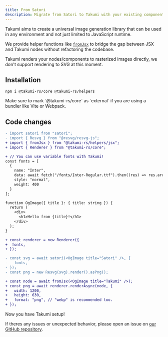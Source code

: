 ```yaml
---
title: From Satori
description: Migrate from Satori to Takumi with your existing components.
---
```


Takumi aims to create a universal image generation library that can be used in any environment and not just limited to JavaScript runtime.

We provide helper functions like [`fromJsx`](/docs/deep-dives/from-jsx-helper) to bridge the gap between JSX and Takumi nodes without refactoring the codebase.

<Callout type="warning">
Takumi renders your nodes/components to rasterized images directly, we don't support rendering to SVG at this moment.
</Callout>

## Installation

```npm
npm i @takumi-rs/core @takumi-rs/helpers
```

<Callout>
Make sure to mark `@takumi-rs/core` as `external` if you are using a bundler like Vite or Webpack.
</Callout>

## Code changes

```diff
- import satori from "satori";
- import { Resvg } from "@resvg/resvg-js";
+ import { fromJsx } from "@takumi-rs/helpers/jsx";
+ import { Renderer } from "@takumi-rs/core";

+ // You can use variable fonts with Takumi!
const fonts = [
  {
    name: "Inter",
    data: await fetch("/fonts/Inter-Regular.ttf").then((res) => res.arrayBuffer()),
    style: "normal",
    weight: 400
  }
];

function OgImage({ title }: { title: string }) {
  return (
    <div>
      <h1>Hello from {title}!</h1>
    </div>
  );
}

+ const renderer = new Renderer({
+  fonts,
+ });

- const svg = await satori(<OgImage title="Satori" />, {
-   fonts,
- });
- const png = new Resvg(svg).render().asPng();

+ const node = await fromJsx(<OgImage title="Takumi" />);
+ const png = await renderer.renderAsync(node, {
+   width: 1200,
+   height: 630,
+   format: "png", // "webp" is recommended too.
+ });
```

Now you have Takumi setup!

If theres any issues or unexpected behavior, please open an issue on [our GitHub repository](https://github.com/kane50613/takumi/issues).